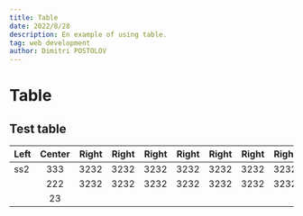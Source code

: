 ```yaml
---
title: Table
date: 2022/8/28
description: En example of using table.
tag: web development
author: Dimitri POSTOLOV
---
```


# Table
## Test table

| Left | Center | Right | Right | Right | Right | Right | Right | Right | Right |
| ---- | :----: | ----: | ----: | ----: | ----: | ----: | ----: | ----: | ----: |
| ss2  |  333   |  3232 |  3232 |  3232 |  3232 |  3232 |  3232 |  3232 |  3232 |
|      |  222   |  3232 |  3232 |  3232 |  3232 |  3232 |  3232 |  3232 |  3232 |
|      |   23   |       |       |       |       |       |       |       |       |
